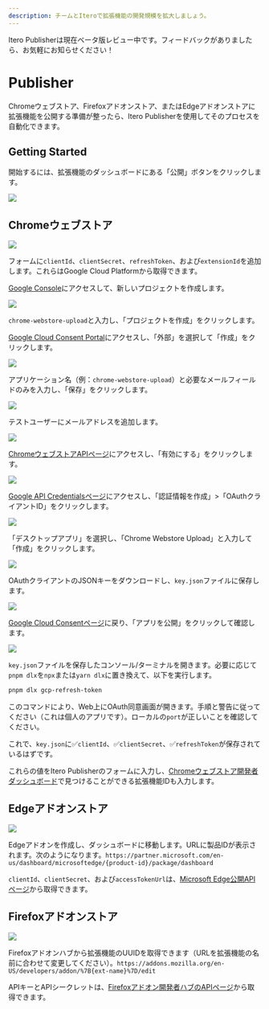```yaml
---
description: チームとIteroで拡張機能の開発規模を拡大しましょう。
---
```



<Callout>
  Itero Publisherは現在ベータ版レビュー中です。フィードバックがありましたら、お気軽にお知らせください！
</Callout>

# Publisher

Chromeウェブストア、Firefoxアドオンストア、またはEdgeアドオンストアに拡張機能を公開する準備が整ったら、Itero Publisherを使用してそのプロセスを自動化できます。

## Getting Started

開始するには、拡張機能のダッシュボードにある「公開」ボタンをクリックします。

![](@screenshots/publish-button.png)

## Chromeウェブストア

![](@screenshots/google-chrome-publish.png)

フォームに`clientId`、`clientSecret`、`refreshToken`、および`extensionId`を追加します。これらはGoogle Cloud Platformから取得できます。

[Google Console](https://console.developers.google.com/apis/credentials)にアクセスして、新しいプロジェクトを作成します。

![](@screenshots/apis-and-services-credentials.png)

`chrome-webstore-upload`と入力し、「プロジェクトを作成」をクリックします。

[Google Cloud Consent Portal](https://console.cloud.google.com/apis/credentials/consent)にアクセスし、「外部」を選択して「作成」をクリックします。

![](@screenshots/oauth-consent-screen.png)

アプリケーション名（例：`chrome-webstore-upload`）と必要なメールフィールドのみを入力し、「保存」をクリックします。

![](@screenshots/oauth-consent-screen-2.png)

テストユーザーにメールアドレスを追加します。

![](@screenshots/edit-app-registration.png)

[ChromeウェブストアAPIページ](https://console.developers.google.com/apis/library/chromewebstore.googleapis.com)にアクセスし、「有効にする」をクリックします。

![](@screenshots/chrome-webstore-api.png)

[Google API Credentialsページ](https://console.developers.google.com/apis/credentials)にアクセスし、「認証情報を作成」>「OAuthクライアントID」をクリックします。

![](@screenshots/creds-oauth-client-id.png)

「デスクトップアプリ」を選択し、「Chrome Webstore Upload」と入力して「作成」をクリックします。

![](@screenshots/create-oauth-client-id.png)

OAuthクライアントのJSONキーをダウンロードし、`key.json`ファイルに保存します。

![](@screenshots/oauth-client-created.png)

[Google Cloud Consentページ](https://console.cloud.google.com/apis/credentials/consent)に戻り、「アプリを公開」をクリックして確認します。

![](@screenshots/publish-gcp-app.png)

`key.json`ファイルを保存したコンソール/ターミナルを開きます。必要に応じて`pnpm dlx`を`npx`または`yarn dlx`に置き換えて、以下を実行します。

```bash
pnpm dlx gcp-refresh-token
```

このコマンドにより、Web上にOAuth同意画面が開きます。手順と警告に従ってください（これは個人のアプリです）。ローカルの`port`が正しいことを確認してください。

これで、`key.json`に✅`clientId`、✅`clientSecret`、✅`refreshToken`が保存されているはずです。

これらの値をItero Publisherのフォームに入力し、[Chromeウェブストア開発者ダッシュボード](https://chrome.google.com/webstore/devconsole)で見つけることができる拡張機能IDも入力します。


## Edgeアドオンストア

![](@screenshots/microsoft-edge-publish.png)

Edgeアドオンを作成し、ダッシュボードに移動します。URLに製品IDが表示されます。次のようになります。`https://partner.microsoft.com/en-us/dashboard/microsoftedge/{product-id}/package/dashboard`

`clientId`、`clientSecret`、および`accessTokenUrl`は、[Microsoft Edge公開APIページ](https://partner.microsoft.com/en-us/dashboard/microsoftedge/publishapi)から取得できます。


## Firefoxアドオンストア

![](@screenshots/mozilla-firefox-publish.png)

Firefoxアドオンハブから拡張機能のUUIDを取得できます（URLを拡張機能の名前に合わせて変更してください）。`https://addons.mozilla.org/en-US/developers/addon/%7B{ext-name}%7D/edit`

APIキーとAPIシークレットは、[Firefoxアドオン開発者ハブのAPIページ](https://addons.mozilla.org/en-US/developers/addon/api/key/)から取得できます。
